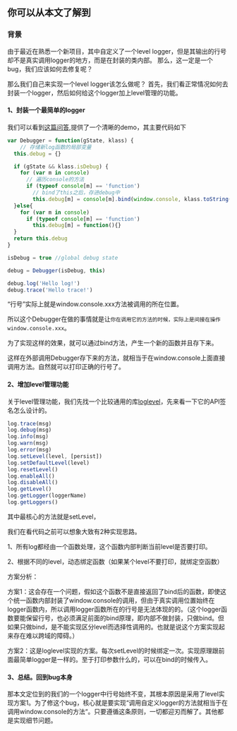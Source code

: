 ## 你可以从本文了解到

### 背景

由于最近在熟悉一个新项目，其中自定义了一个level logger，但是其输出的行号却不是真实调用logger的地方，而是在封装的类内部。
那么，这一定是一个bug，我们应该如何去修复呢？

那么我们自己来实现一个level logger该怎么做呢？
首先，我们看正常情况如何去封装一个logger，然后如何给这个logger加上level管理的功能。

#### 1、封装一个最简单的logger

我们可以看到[这篇问答](https://stackoverflow.com/questions/13815640/a-proper-wrapper-for-console-log-with-correct-line-number),提供了一个清晰的demo，其主要代码如下

```js
var Debugger = function(gState, klass) {
	// 存储新log函数的局部变量
  this.debug = {}

  if (gState && klass.isDebug) {
    for (var m in console)
      // 遍历console的方法
      if (typeof console[m] == 'function')
        // bind了this之后，存进debug中
        this.debug[m] = console[m].bind(window.console, klass.toString()+": ")
  }else{
    for (var m in console)
      if (typeof console[m] == 'function')
        this.debug[m] = function(){}
  }
  return this.debug
}

isDebug = true //global debug state

debug = Debugger(isDebug, this)

debug.log('Hello log!')
debug.trace('Hello trace!')
```

“行号”实际上就是window.console.xxx方法被调用的所在位置。

所以这个Debugger在做的事情就是让`你在调用它的方法的时候，实际上是间接在操作window.console.xxx`。

为了实现这样的效果，就可以通过bind方法，产生一个新的函数并且存下来。

这样在外部调用Debugger存下来的方法，就相当于在window.console上面直接调用方法。自然就可以打印正确的行号了。

#### 2、增加level管理功能

关于level管理功能，我们先找一个比较通用的库[loglevel](https://github.com/pimterry/loglevel)，先来看一下它的API签名怎么设计的。

```js
log.trace(msg)
log.debug(msg)
log.info(msg)
log.warn(msg)
log.error(msg)
log.setLevel(level, [persist])
log.setDefaultLevel(level)
log.resetLevel() 
log.enableAll()
log.disableAll()
log.getLevel()
log.getLogger(loggerName)
log.getLoggers()
```

其中最核心的方法就是setLevel，

我们在看代码之前可以想象大致有2种实现思路。

1、所有log都经由一个函数处理，这个函数内部判断当前level是否要打印。

2、根据不同的level，动态绑定函数（如果某个level不要打印，就绑定空函数）

方案分析：

方案1：这会存在一个问题，假如这个函数不是直接返回了bind后的函数，即使这个统一函数内部封装了window.console的调用，但由于真实调用位置始终在logger函数内，所以调用logger函数所在的行号是无法体现的的。（这个logger函数要能保留行号，也必须满足前面的bind原理，即内部不做封装，只做bind。但如果只做bind，是不能实现区分level而选择性调用的。也就是说这个方案实现起来存在难以跨域的障碍。）

方案2：这是loglevel实现的方案。每次setLevel的时候绑定一次。实现原理跟前面最简单logger是一样的。至于打印参数什么的，可以在bind的时候传入。



#### 3、总结。回到bug本身

那本文定位到的我们的一个logger中行号始终不变，其根本原因是采用了level实现方案1。为了修这个bug，核心就是要实现“调用自定义logger的方法就相当于在调用window.console的方法“。只要遵循这条原则，一切都迎刃而解了。其他都是实现细节问题。